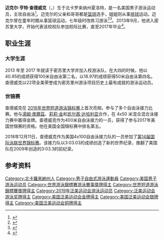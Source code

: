 {{NoteTA|G1=Aquatics}}
{{Infobox swimmer
| name           = 迈克尔·查德威克
| alt            = 
| caption        = 
| fullname       = 迈克尔·亨特·查德威克
| nicknames      = 
| national_team  = {{USA}}
| strokes        = [[自由泳|自由泳]]
| club           = 
| coach          = David Marsh
| collegeteam    = [[密苏里大学|密苏里大学]]
| birth_date     = {{birth date and age|1995|4|15}}
| birth_place    = {{USA}}[[北卡罗来纳州|北卡罗来纳州]][[夏洛特_(北卡羅來納州)|夏洛特]]
| height         = {{convert|1.98|m|ftin|abbr=on}}
| weight         = {{convert|90|kg|lb|abbr=on}}
| medaltemplates = 
{{MedalSport|男子[[游泳|游泳]]}}
{{MedalCountry|{{USA}}}}
{{MedalCompetition|[[世界游泳錦標賽|世界游泳錦標賽]]}}
{{MedalGold|[[2017年世界游泳錦標賽|2017 布达佩斯]]|[[2017年世界游泳錦標賽游泳比賽|4×100米自由泳接力]]}}
{{MedalGold|[[2019年世界游泳錦標賽|2019 光州]]|[[2019年世界游泳錦標賽游泳比賽|4×100米自由泳接力]]}}
{{MedalCompetition|[[世界短池游泳錦標賽|世界短池游泳錦標賽]]}}
{{MedalGold|[[2016年世界短道游泳錦標賽|2016 温莎]]|男女混合4×50米混合泳接力}}
{{MedalGold|[[2018年世界短道游泳錦標賽|2018 杭州]]|4×50米自由泳接力}}
{{MedalGold|2018 杭州|4×100米自由泳接力}}
{{MedalGold|2018 杭州|男女混合4×50米自由泳接力}}
{{MedalGold|2018 杭州|男女混合4×50米混合泳接力}}
{{MedalSilver|2016 温莎|4×50米自由泳接力}}
{{MedalSilver|2016 温莎|4×50米混合泳接力}}
{{MedalSilver|2018 杭州|4×50米混合泳接力}}
{{MedalBronze|2016 温莎|4×100米自由泳接力}}
{{MedalCompetition|[[泛美運動會|泛美運動會]]}}
{{MedalGold|[[2019年泛美運動會|2019 利马]]|[[2019年泛美运动会游泳比赛|4×100米混合泳接力]]}}
{{MedalGold|2019 利马|男女混合4×100米自由泳接力}}
{{MedalSilver|2019 利马|4×100米自由泳接力}}
{{MedalBronze|2019 利马|50米自由泳}}
{{MedalBronze|2019 利马|100米自由泳}}
}}

'''迈克尔·亨特·查德威克'''（{{lang-en|Michael Hunt Chadwick}}，{{bd|1995年|4月15日||}}）生于北卡罗来纳州夏洛特，是一名美国男子游泳运动员，主攻自由泳<ref>{{cite web|url=https://www.teamusa.org/usa-swimming/athletes/Michael-Chadwick|title=Michael Chadwick|work=Team USA|accessdate=2020-07-30|archiveurl=https://archive.today/20200730070116/https://www.teamusa.org/usa-swimming/athletes/Michael-Chadwick|archivedate=2020-07-30|dead-url=no}}</ref>。迈克尔的父亲和哥哥都是[[篮球|篮球]]选手，姐姐则从事[[排球|排球]]运动。迈克尔曾在童年时期从事篮球运动，七年级时改练习游泳<ref>{{cite web|url=https://www.charlotteobserver.com/news/local/community/south-charlotte/article9074060.html|title=Swimmer is getting family tradition all wet|publisher=Charlotte Observer|date=2012-01-04|accessdate=2020-07-30|archiveurl=https://archive.today/20200730070854/https://www.charlotteobserver.com/news/local/community/south-charlotte/article9074060.html|archivedate=2020-07-30|dead-url=no}}</ref><ref>{{cite web|url=https://www.stltoday.com/sports/college/mizzou/mizzou-swimmer-chadwicks-wild-ride-could-lead-to-rio/article_3a84b3df-521f-5555-96f5-71035603a474.html|title=Mizzou swimmer Chadwick's wild ride could lead to Rio|publisher=St. Louis Post-Dispatch|date=2016-06-28|accessdate=2020-07-30|archiveurl=https://archive.today/20200730072206/https://www.stltoday.com/sports/college/mizzou/mizzou-swimmer-chadwicks-wild-ride-could-lead-to-rio/article_3a84b3df-521f-5555-96f5-71035603a474.html|archivedate=2020-07-30|dead-url=no}}</ref>。2013年9月，他进入密苏里大学，开始代表该校校队参加校际比赛，直至2017年毕业<ref>{{cite web|url=https://mutigers.com/sports/mens-swimming-and-diving/roster/michael-chadwick/5461|title=Michael Chadwick|work=Missouri Tigers|accessdate=2020-07-30|archiveurl=https://archive.today/20200730071517/https://mutigers.com/sports/mens-swimming-and-diving/roster/michael-chadwick/5461|archivedate=2020-07-30|dead-url=no}}</ref>。
==职业生涯==
===大学生涯===
2013 年至 2017 年就读于密苏里大学并加入校游泳队，在大四的时候，他以40.95的成绩获得100米自由泳第二名，以18.97的成绩获得50米自由泳第四名。查德威克以22项全美荣誉成为密苏里州游泳项目历史上最有成就的游泳运动员。
===世锦赛===
查德威克在 [[2016年世界短道游泳锦标赛|2016年世界短道游泳锦标赛]]上首次亮相，参与了多个自由泳接力比赛。他与[[湯姆·席爾茲|湯姆·席爾茲]]、[[莉莉·金|莉莉·金]]和[[凯尔茜·达哈利亚|凯尔茜·达哈利亚]]合作，在 4x50 米混合混合泳接力赛中赢得金牌。查德威克作为400米自由泳接力的一员，获得了参与2017年美国世锦赛的资格。他在美国全国锦标赛中排名第五。

2018年12月11日，查德威克作为美国4x100自由泳接力队的一员参加了[[2018年世界短池游泳锦标赛|第14届国际泳联世界锦标赛]]。该接力队以3:03.03的成绩创造了新的世界纪录，推翻了美国队在2009年创造的3:03.3的前纪录。

==参考资料==
{{reflist}}

{{DEFAULTSORT:Chadwick, Michael}}
[[Category:北卡羅來納州人|Category:北卡羅來納州人]]
[[Category:男子自由式游泳運動員|Category:男子自由式游泳運動員]]
[[Category:美国男子游泳运动员|Category:美国男子游泳运动员]]
[[Category:世界游泳錦標賽游泳賽事獎牌得主|Category:世界游泳錦標賽游泳賽事獎牌得主]]
[[Category:世界短道游泳錦標賽獎牌得主|Category:世界短道游泳錦標賽獎牌得主]]
[[Category:2019年泛美运动会游泳运动员|Category:2019年泛美运动会游泳运动员]]
[[Category:泛美运动会游泳奖牌得主|Category:泛美运动会游泳奖牌得主]]
[[Category:美国泛美运动会金牌得主|Category:美国泛美运动会金牌得主]]
[[Category:美国泛美运动会银牌得主|Category:美国泛美运动会银牌得主]]
[[Category:美国泛美运动会铜牌得主|Category:美国泛美运动会铜牌得主]]